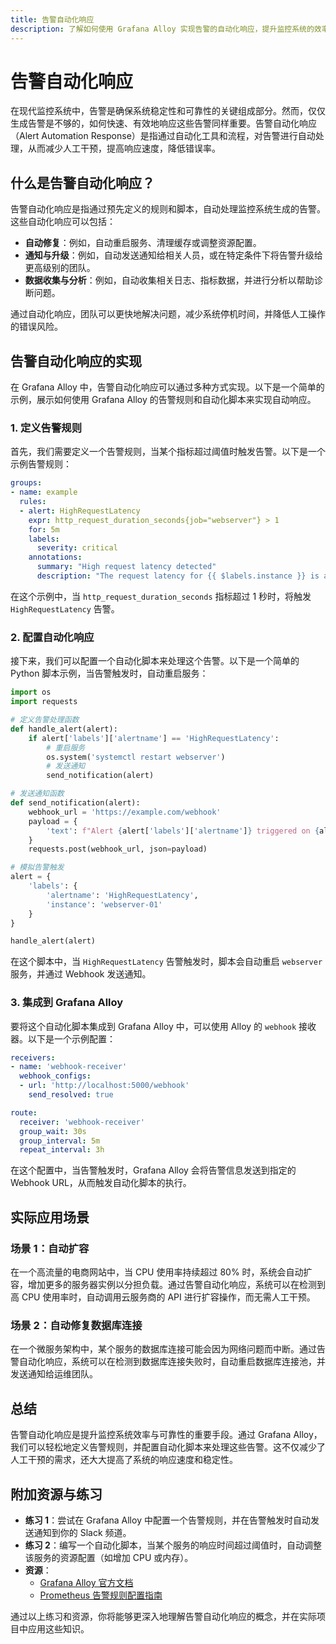 ```yaml
---
title: 告警自动化响应
description: 了解如何使用 Grafana Alloy 实现告警的自动化响应，提升监控系统的效率与可靠性。
---
```


# 告警自动化响应

在现代监控系统中，告警是确保系统稳定性和可靠性的关键组成部分。然而，仅仅生成告警是不够的，如何快速、有效地响应这些告警同样重要。告警自动化响应（Alert Automation Response）是指通过自动化工具和流程，对告警进行自动处理，从而减少人工干预，提高响应速度，降低错误率。

## 什么是告警自动化响应？

告警自动化响应是指通过预先定义的规则和脚本，自动处理监控系统生成的告警。这些自动化响应可以包括：

- **自动修复**：例如，自动重启服务、清理缓存或调整资源配置。
- **通知与升级**：例如，自动发送通知给相关人员，或在特定条件下将告警升级给更高级别的团队。
- **数据收集与分析**：例如，自动收集相关日志、指标数据，并进行分析以帮助诊断问题。

通过自动化响应，团队可以更快地解决问题，减少系统停机时间，并降低人工操作的错误风险。

## 告警自动化响应的实现

在 Grafana Alloy 中，告警自动化响应可以通过多种方式实现。以下是一个简单的示例，展示如何使用 Grafana Alloy 的告警规则和自动化脚本来实现自动响应。

### 1. 定义告警规则

首先，我们需要定义一个告警规则，当某个指标超过阈值时触发告警。以下是一个示例告警规则：

```yaml
groups:
- name: example
  rules:
  - alert: HighRequestLatency
    expr: http_request_duration_seconds{job="webserver"} > 1
    for: 5m
    labels:
      severity: critical
    annotations:
      summary: "High request latency detected"
      description: "The request latency for {{ $labels.instance }} is above 1 second."
```

在这个示例中，当 `http_request_duration_seconds` 指标超过 1 秒时，将触发 `HighRequestLatency` 告警。

### 2. 配置自动化响应

接下来，我们可以配置一个自动化脚本来处理这个告警。以下是一个简单的 Python 脚本示例，当告警触发时，自动重启服务：

```python
import os
import requests

# 定义告警处理函数
def handle_alert(alert):
    if alert['labels']['alertname'] == 'HighRequestLatency':
        # 重启服务
        os.system('systemctl restart webserver')
        # 发送通知
        send_notification(alert)

# 发送通知函数
def send_notification(alert):
    webhook_url = 'https://example.com/webhook'
    payload = {
        'text': f"Alert {alert['labels']['alertname']} triggered on {alert['labels']['instance']}"
    }
    requests.post(webhook_url, json=payload)

# 模拟告警触发
alert = {
    'labels': {
        'alertname': 'HighRequestLatency',
        'instance': 'webserver-01'
    }
}

handle_alert(alert)
```

在这个脚本中，当 `HighRequestLatency` 告警触发时，脚本会自动重启 `webserver` 服务，并通过 Webhook 发送通知。

### 3. 集成到 Grafana Alloy

要将这个自动化脚本集成到 Grafana Alloy 中，可以使用 Alloy 的 `webhook` 接收器。以下是一个示例配置：

```yaml
receivers:
- name: 'webhook-receiver'
  webhook_configs:
  - url: 'http://localhost:5000/webhook'
    send_resolved: true

route:
  receiver: 'webhook-receiver'
  group_wait: 30s
  group_interval: 5m
  repeat_interval: 3h
```

在这个配置中，当告警触发时，Grafana Alloy 会将告警信息发送到指定的 Webhook URL，从而触发自动化脚本的执行。

## 实际应用场景

### 场景 1：自动扩容

在一个高流量的电商网站中，当 CPU 使用率持续超过 80% 时，系统会自动扩容，增加更多的服务器实例以分担负载。通过告警自动化响应，系统可以在检测到高 CPU 使用率时，自动调用云服务商的 API 进行扩容操作，而无需人工干预。

### 场景 2：自动修复数据库连接

在一个微服务架构中，某个服务的数据库连接可能会因为网络问题而中断。通过告警自动化响应，系统可以在检测到数据库连接失败时，自动重启数据库连接池，并发送通知给运维团队。

## 总结

告警自动化响应是提升监控系统效率与可靠性的重要手段。通过 Grafana Alloy，我们可以轻松地定义告警规则，并配置自动化脚本来处理这些告警。这不仅减少了人工干预的需求，还大大提高了系统的响应速度和稳定性。

## 附加资源与练习

- **练习 1**：尝试在 Grafana Alloy 中配置一个告警规则，并在告警触发时自动发送通知到你的 Slack 频道。
- **练习 2**：编写一个自动化脚本，当某个服务的响应时间超过阈值时，自动调整该服务的资源配置（如增加 CPU 或内存）。
- **资源**：
  - [Grafana Alloy 官方文档](https://grafana.com/docs/alloy/latest/)
  - [Prometheus 告警规则配置指南](https://prometheus.io/docs/prometheus/latest/configuration/alerting_rules/)

通过以上练习和资源，你将能够更深入地理解告警自动化响应的概念，并在实际项目中应用这些知识。